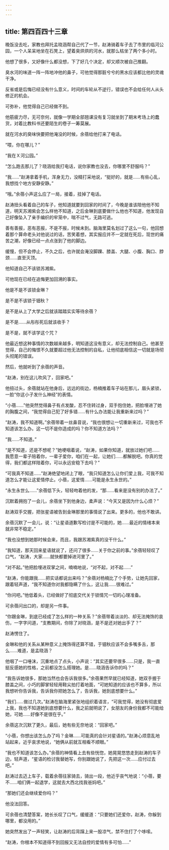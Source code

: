 ```yaml
---
---
---
```

title: 第四百四十三章
---




晚饭没去吃，家教也拜托孟晓涵帮自己代了一节，赵涛骑着车子去了市里的临河公园，一个人呆呆地坐在石凳上，望着臭烘烘的河水，就那么枯坐了两个多小时。

他想了很多，又好像什么都没想，下了好几个决定，却又顺次被自己推翻。

臭水河的味道一阵一阵地冲他的鼻子，可他觉得那脏兮兮的黑水应该都比他的灵魂干净。

反省或是后悔已经没有什么意义，时间的车轮从不逆行，错误也不会给任何人从头修正的机会。

可弥补，他觉得自己已经做不到。

他筋疲力尽，无可奈何，就像一学期全部翘课没有复习就坐到了期末考场上的蠢货，对着比教科书还要陌生的卷子一筹莫展。

就在河水的臭味快要把他淹没的时候，余蓓给他打来了电话。

“喂，你在哪儿？”

“我在Ｘ河公园。”

“怎么跑去那儿了？晓涵给我打电话，说你家教也没去，你哪里不舒服吗？”

“我……”赵涛拿着手机，浑身无力，没精打采地说，“挺好的，就是……有些心乱，我想找个地方安静安静。”

“哦。”余蓓小声这么应了一局，接着，挂掉了电话。

赵涛扭头看着自己的车子，他知道就要到回家的时间了，今晚是谁该陪他他不知道，明天苏湘紫会怎么样他不知道，之后金琳到底要做什么他也不知道，他发现自己好像坠入了亲手编织的牢笼中，喘不过气，无路可逃。

善有善报，恶有恶报，不是不报，时候未到。脑海里莫名划过了这么一句，他回想着那个算命老头对他说过的话，苦笑着想，其实报应并不一定就在死后，现世的痛苦之潮，好像已经一点点涨到了他的脚边。

缓慢，但不会停止，不久之后，也许就会淹没脚踝、膝盖、大腿、小腹、胸口、脖颈……直至灭顶。

他知道自己不该锁苏湘紫。

可他现在已经在追悔更加回溯的事实。

他是不是不该锁金琳？

是不是不该锁于钿秋？

是不是从上了大学之后就该踏踏实实等待余蓓？

是不是……从彤彤死后就该收手？

是不是，就不该学这个咒？

他最近想这种事情的次数越来越多，明知道这没有意义，却无法控制自己。他甚至觉得，自己的悔恨不久就要超过他无法控制的自私，让他彻底相信这一切就是场彻头彻尾的错误。

然后，他就听到了余蓓的声音。

“赵涛，别在这儿吹风了，回家吧。”

他扭过头，余蓓就站在他身后，远远的街边，杨楠推着车子站在那儿，眉头紧锁，一脸“你这小子发什么神经”的表情。

“小蓓……”他突然觉得鼻子有点发酸，忍不住转过身，双手抱住她，把脸埋进了她的胸腹之间，“我觉得自己犯了好多错……有什么办法能让我重新来过吗？”

“赵涛，我不知道啊。”余蓓带着一丝鼻音说，“我也很想让一切重新来过，可我也不知道该怎么办。这一切不是你造成的吗？你不知道方法吗？”

“我……不知道。”

“是不知道，还是不想呢？”她哽咽着说，“赵涛，如果你知道，就放过她们吧……我愿意一辈子陪着你，一辈子爱你，咱们在一起，让她们……都解脱吧。你真的觉得，我们都这样陪着你，可以永远安稳下去吗？”

“可我真不知道……”赵涛绝望地闭上了眼，“我只知道怎么让你们爱上我，可我不知道怎么才能让这爱情停止。小蓓，这爱情……可能是永生永世的。”

“永生永世么……”余蓓低下头，轻轻吻着他的发，“那……看来是没有别的办法了。”

沉默着拥抱了一会儿，余蓓坐下到他身边，柔声说：“今天又是因为什么心烦？”

赵涛双手交握，把张星语被告到金琳那里的事情说了出来。更多的，他也不敢讲。

余蓓沉默了一会儿，说：“让星语道歉写检讨是不可能的，她……最近的情绪本来就非常不稳定。”

“我也没想到她那时候会来，而且，我跟苏湘紫真的没干什么。”

“我知道，那天回来星语就说了，还问了很多……关于你之前的事。”余蓓轻轻叹了口气，“赵涛，大家……就快都要掉进河里了。”

“对不起。”他把脸埋进双掌之间，喃喃地说，“对不起，对不起……”

“赵涛，你能跟我……把实话都说出来吗？”余蓓对杨楠比了个手势，让她先回家，跟着轻声道，“我不知道你对我都隐瞒了什么，这让我……很难过。”

“你问吧。”他低着头，已经做好了彻底交代关于锁情咒一切的心理准备。

可余蓓问出口的，却是另一件事。

“你跟金琳，到底已经成了怎么样的一种关系？”余蓓带着淡淡的、却无法掩饰的哀伤，一字字问道，“支教期间，你除了对晓涵，是不是还对她出手了？”

赵涛愣住了。

金琳和他的关系从某种意义上掩饰得还算不错，于钿秋应该不会多嘴多舌，那么……难道，是孟晓涵？

他咽了一口唾沫，沉重地点了点头，小声说：“其实还要早很多……只是，我一直挺反感她的性格，之前都没怎么搭理她。是……晓涵告诉你的吗？”

“我告诉她很多，那她当然也会告诉我很多。”余蓓果然早就已经知道，她双手握于膝盖之间，小巧的脚掌轻轻用鞋尖拍打着地面，“可她知道的应该也不算多，所以我想听你告诉我，告诉我你把她怎么了，告诉我，她到底想要什么。”

“我们……做过几次。”赵涛在脑海里紧张地组织着语言，“可我觉得，她没有彻底爱上我，我也不知道她到底想要什么，我之前就明说了，女朋友的身份我都不可能给她，可她……好像不是很在乎。”

余蓓这次沉默了更久，最后，她有些无奈地说：“回家吧。”

“小蓓，你想出该怎么办了吗？金琳……可能真的会针对星语的。”赵涛心烦意乱地站起来，近乎哀求地说，“她俩从前就互相看不顺眼。”

“我也不知道该怎么办。”余蓓的神情看上去有些恍惚，她晃晃悠悠走到赵涛的车子边，轻声道，“星语的检讨我替她写，你别跟她说了，先把这一次……应付过去吧。”

赵涛过去迈上车子，载着余蓓往家骑去，骑出一段，他近乎丧气地说：“小蓓，要不……咱们俩一起退学，这就去大西北找我爸妈吧。”

“那她们还会继续爱你吗？”

他没法回答。

可余蓓也清楚答案，她长长叹了口气，缓缓道：“只要她们还爱你，赵涛，你躲到哪里，都没用的。”

她突然发出了一声轻笑，让赵涛的后背蹿上来一股凉气，禁不住打了个哆嗦。

“赵涛，你根本不知道得不到回报又无法自控的爱情有多可怕……”